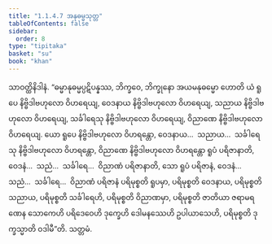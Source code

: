 ```yaml
---
title: "1.1.4.7 အနုဓမ္မသုတ္တ"
tableOfContents: false
sidebar:
  order: 8
type: "tipitaka"
basket: "su"
book: "khan"
---
```



<DynamicBreadcrumb />

<Division number="39" book="khan">

<Paragraph number="181" book="khan">
သာဝတ္ထိနိဒါနံ. “ဓမ္မာနုဓမ္မပ္ပဋိပန္နဿ, ဘိက္ခဝေ, ဘိက္ခုနော အယမနုဓမ္မော ဟောတိ ယံ ရူပေ နိဗ္ဗိဒါဗဟုလော ဝိဟရေယျ, ဝေဒနာယ နိဗ္ဗိဒါဗဟုလော ဝိဟရေယျ, သညာယ နိဗ္ဗိဒါဗဟုလော ဝိဟရေယျ, သင်္ခါရေသု နိဗ္ဗိဒါဗဟုလော ဝိဟရေယျ, ဝိညာဏေ နိဗ္ဗိဒါဗဟုလော ဝိဟရေယျ. ယော ရူပေ နိဗ္ဗိဒါဗဟုလော ဝိဟရန္တော, ဝေဒနာယ…  သညာယ…  သင်္ခါရေသု နိဗ္ဗိဒါဗဟုလော ဝိဟရန္တော, ဝိညာဏေ နိဗ္ဗိဒါဗဟုလော ဝိဟရန္တော ရူပံ ပရိဇာနာတိ, ဝေဒနံ…  သညံ…  သင်္ခါရေ…  ဝိညာဏံ ပရိဇာနာတိ, သော ရူပံ ပရိဇာနံ, ဝေဒနံ…  သညံ…  သင်္ခါရေ…  ဝိညာဏံ ပရိဇာနံ ပရိမုစ္စတိ ရူပမှာ, ပရိမုစ္စတိ ဝေဒနာယ, ပရိမုစ္စတိ သညာယ, ပရိမုစ္စတိ သင်္ခါရေဟိ, ပရိမုစ္စတိ ဝိညာဏမှာ, ပရိမုစ္စတိ ဇာတိယာ ဇရာမရဏေန သောကေဟိ ပရိဒေဝေဟိ ဒုက္ခေဟိ ဒေါမနဿေဟိ ဥပါယာသေဟိ, ပရိမုစ္စတိ ဒုက္ခသ္မာတိ ဝဒါမီ”တိ.

</Paragraph>
</Division>

<Paragraph number="182" type="center" book="khan">
သတ္တမံ.
</Paragraph>